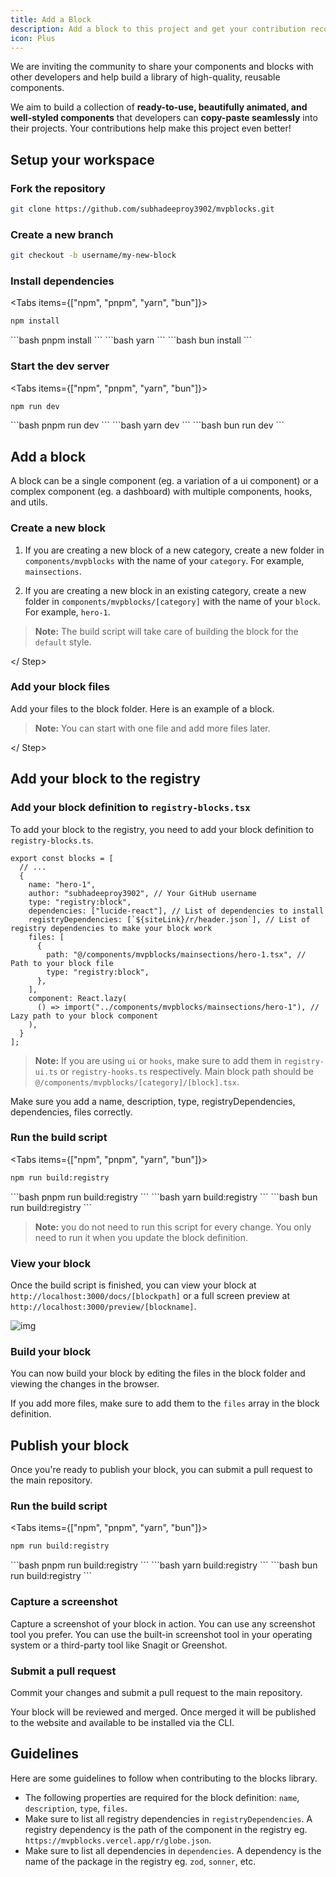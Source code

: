 ```yaml
---
title: Add a Block
description: Add a block to this project and get your contribution recognized.
icon: Plus
---
```



We are inviting the community to share your components and blocks with other developers and help build a library of high-quality, reusable components.

We aim to build a collection of **ready-to-use, beautifully animated, and well-styled components** that developers can **copy-paste seamlessly** into their projects. Your contributions help make this project even better!

## Setup your workspace

<Steps>

<Step>

### Fork the repository

```bash
git clone https://github.com/subhadeeproy3902/mvpblocks.git
```

</Step>

<Step>

### Create a new branch

```bash
git checkout -b username/my-new-block
```

</Step>

<Step>

### Install dependencies

<Tabs items={["npm", "pnpm", "yarn", "bun"]}>
  <Tab>
  ```bash 
  npm install 
  ```
  </Tab>
  <Tab>
  ```bash 
  pnpm install 
  ```
  </Tab>
  <Tab>
  ```bash 
  yarn 
  ```
  </Tab>
  <Tab>
  ```bash 
  bun install  
  ```
  </Tab>
</Tabs>

</Step>

<Step>

### Start the dev server

<Tabs items={["npm", "pnpm", "yarn", "bun"]}>
  <Tab>
  ```bash 
  npm run dev
  ```
  </Tab>
  <Tab>
  ```bash 
  pnpm run dev
  ```
  </Tab>
  <Tab>
  ```bash 
  yarn dev
  ```
  </Tab>
  <Tab>
  ```bash 
  bun run dev
  ```
  </Tab>
</Tabs>

</Step>

</Steps>

## Add a block

A block can be a single component (eg. a variation of a ui component) or a complex component (eg. a dashboard) with multiple components, hooks, and utils.

<Steps>

<Step>

### Create a new block

1. If you are creating a new block of a new category, create a new folder in `components/mvpblocks` with the name of your `category`. For example, `mainsections`.

2. If you are creating a new block in an existing category, create a new folder in `components/mvpblocks/[category]` with the name of your `block`. For example, `hero-1`.

> **Note:** The build script will take care of building the block for the `default` style.

</ Step>

<Step>

### Add your block files

Add your files to the block folder. Here is an example of a block.

<Files>
  <Folder name="component" defaultOpen>
    <Folder name="mvpblocks" defaultOpen>
      <Folder name="your-category" defaultOpen>
        <File name="your-block.tsx" />
      </Folder>
    </Folder>
    <Folder name="ui" defaultOpen>
      <File name="button.tsx" />
      <File name="tabs.tsx" />
      <File name="dialog.tsx" />
    </Folder>
  </Folder>
</Files>

> **Note:** You can start with one file and add more files later.

</ Step>

</Steps>

## Add your block to the registry

<Steps>

<Step>

### Add your block definition to `registry-blocks.tsx`

To add your block to the registry, you need to add your block definition to `registry-blocks.ts`.

```tsx title="registry/registry-blocks.tsx"
export const blocks = [
  // ...
  {
    name: "hero-1",
    author: "subhadeeproy3902", // Your GitHub username
    type: "registry:block",
    dependencies: ["lucide-react"], // List of dependencies to install
    registryDependencies: [`${siteLink}/r/header.json`], // List of registry dependencies to make your block work
    files: [
      {
        path: "@/components/mvpblocks/mainsections/hero-1.tsx", // Path to your block file
        type: "registry:block",
      },
    ],
    component: React.lazy(
      () => import("../components/mvpblocks/mainsections/hero-1"), // Lazy path to your block component
    ),
  }
];
```

> **Note:** If you are using `ui` or `hooks`, make sure to add them in `registry-ui.ts` or `registry-hooks.ts` respectively. Main block path should be `@/components/mvpblocks/[category]/[block].tsx`.

Make sure you add a name, description, type, registryDependencies, dependencies, files correctly.

</Step>

<Step>

### Run the build script

<Tabs items={["npm", "pnpm", "yarn", "bun"]}>
  <Tab>
  ```bash 
  npm run build:registry
  ```
  </Tab>
  <Tab>
  ```bash 
  pnpm run build:registry
  ```
  </Tab>
  <Tab>
  ```bash 
  yarn build:registry
  ```
  </Tab>
  <Tab>
  ```bash 
  bun run build:registry
  ```
  </Tab>
</Tabs>

> **Note:** you do not need to run this script for every change. You only need to run it when you update the block definition.

</Step>

<Step>

### View your block

Once the build script is finished, you can view your block at `http://localhost:3000/docs/[blockpath]` or a full screen preview at `http://localhost:3000/preview/[blockname]`.

![img](../../previewimg.png)

</Step>

<Step>

### Build your block

You can now build your block by editing the files in the block folder and viewing the changes in the browser.

If you add more files, make sure to add them to the `files` array in the block definition.

</Step>

</Steps>

## Publish your block

Once you're ready to publish your block, you can submit a pull request to the main repository.

<Steps>

<Step>

### Run the build script

<Tabs items={["npm", "pnpm", "yarn", "bun"]}>
  <Tab>
  ```bash 
  npm run build:registry
  ```
  </Tab>
  <Tab>
  ```bash 
  pnpm run build:registry
  ```
  </Tab>
  <Tab>
  ```bash 
  yarn build:registry
  ```
  </Tab>
  <Tab>
  ```bash 
  bun run build:registry
  ```
  </Tab>
</Tabs>

</Step>

<Step>

### Capture a screenshot

Capture a screenshot of your block in action. You can use any screenshot tool you prefer.
You can use the built-in screenshot tool in your operating system or a third-party tool like Snagit or Greenshot.

</Step>

<Step>

### Submit a pull request

Commit your changes and submit a pull request to the main repository.

Your block will be reviewed and merged. Once merged it will be published to the website and available to be installed via the CLI.

</Step>

</Steps>

## Guidelines

Here are some guidelines to follow when contributing to the blocks library.

- The following properties are required for the block definition: `name`, `description`, `type`, `files`.
- Make sure to list all registry dependencies in `registryDependencies`. A registry dependency is the path of the component in the registry eg. `https://mvpblocks.vercel.app/r/globe.json`.
- Make sure to list all dependencies in `dependencies`. A dependency is the name of the package in the registry eg. `zod`, `sonner`, etc.
